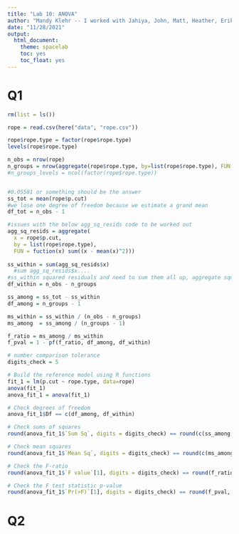 ```yaml
---
title: "Lab 10: ANOVA"
author: "Mandy Klehr -- I worked with Jahiya, John, Matt, Heather, Erika, and Bonnie"
date: "11/28/2021"
output:  
  html_document:
    theme: spacelab
    toc: yes
    toc_float: yes
---
```


# Q1

```r
rm(list = ls())

rope = read.csv(here("data", "rope.csv"))

rope$rope.type = factor(rope$rope.type)
levels(rope$rope.type)

n_obs = nrow(rope)
n_groups = nrow(aggregate(rope$rope.type, by=list(rope$rope.type), FUN = length))
#n_groups_levels = ncol(factor(rope$rope.type))


#0.05581 or something should be the answer
ss_tot = mean(rope$p.cut)
#we lose one degree of freedom because we estimate a grand mean
df_tot = n_obs - 1

#issues with the below agg_sq_resids code to be worked out 
agg_sq_resids = aggregate(
  x = rope$p.cut, 
  by = list(rope$rope.type),
  FUN = fuction(x) sum((x - mean(x)^2)))
  
ss_within = sum(agg_sq_resids$x)
  #sum agg_sq_resids$x....
#ss_within squared residuals and need to sum them all up, aggregate square residuals? 
df_within = n_obs - n_groups

ss_among = ss_tot - ss_within
df_among = n_groups - 1

ms_within = ss_within / (n_obs - n_groups)
ms_among  = ss_among / (n_groups - 1)

f_ratio = ms_among / ms_within
f_pval = 1 - pf(f_ratio, df_among, df_within)

```


```r
# number comparison tolerance
digits_check = 5

# Build the reference model using R functions
fit_1 = lm(p.cut ~ rope.type, data=rope)
anova(fit_1)
anova_fit_1 = anova(fit_1)

# Check degrees of freedom
anova_fit_1$Df == c(df_among, df_within)

# Check sums of squares
round(anova_fit_1$`Sum Sq`, digits = digits_check) == round(c(ss_among, ss_within), digits = digits_check)

# Check mean squares
round(anova_fit_1$`Mean Sq`, digits = digits_check) == round(c(ms_among, ms_within), digits = digits_check)

# Check the F-ratio
round(anova_fit_1$`F value`[1], digits = digits_check) == round(f_ratio, digits = digits_check)

# Check the F test statistic p-value
round(anova_fit_1$`Pr(>F)`[1], digits = digits_check) == round(f_pval, digits = digits_check)
```

# Q2

